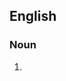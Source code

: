 {{also|Jewies}}

==English==

===Noun===
{{head|en|noun plural form}}

# {{plural of|jewie|lang=en}}